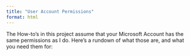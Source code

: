 ```yaml
---
title: "User Account Permissions"
format: html
---
```


The How-to's in this project assume that your Microsoft Account has the same permissions as I do.  Here's a rundown of what those are, and what you need them for:

